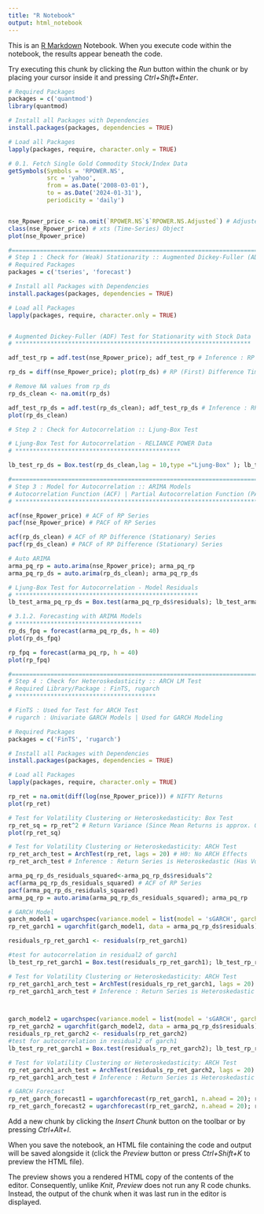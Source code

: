 ---
title: "R Notebook"
output: html_notebook
---

This is an [R Markdown](http://rmarkdown.rstudio.com) Notebook. When you execute code within the notebook, the results appear beneath the code.

Try executing this chunk by clicking the *Run* button within the chunk or by placing your cursor inside it and pressing *Ctrl+Shift+Enter*.

```{r}
# Required Packages
packages = c('quantmod') 
library(quantmod)

# Install all Packages with Dependencies
install.packages(packages, dependencies = TRUE) 

# Load all Packages
lapply(packages, require, character.only = TRUE) 

# 0.1. Fetch Single Gold Commodity Stock/Index Data
getSymbols(Symbols = 'RPOWER.NS', 
           src = 'yahoo', 
           from = as.Date('2008-03-01'), 
           to = as.Date('2024-01-31'),
           periodicity = 'daily')


nse_Rpower_price <- na.omit(`RPOWER.NS`$`RPOWER.NS.Adjusted`) # Adjusted Closing Price
class(nse_Rpower_price) # xts (Time-Series) Object
plot(nse_Rpower_price)


```

```{r}
#===============================================================================================
# Step 1 : Check for (Weak) Stationarity :: Augmented Dickey-Fuller (ADF) Test
# Required Packages
packages = c('tseries', 'forecast') 

# Install all Packages with Dependencies
install.packages(packages, dependencies = TRUE) 

# Load all Packages
lapply(packages, require, character.only = TRUE) 


# Augmented Dickey-Fuller (ADF) Test for Stationarity with Stock Data
# *******************************************************************

adf_test_rp = adf.test(nse_Rpower_price); adf_test_rp # Inference : RP Time-Series is Non-Stationary

rp_ds = diff(nse_Rpower_price); plot(rp_ds) # RP (First) Difference Time-Series

# Remove NA values from rp_ds
rp_ds_clean <- na.omit(rp_ds)

adf_test_rp_ds = adf.test(rp_ds_clean); adf_test_rp_ds # Inference : RP Difference Time-Series is Stationary
plot(rp_ds_clean)
```

```{r}
# Step 2 : Check for Autocorrelation :: Ljung-Box Test 

# Ljung-Box Test for Autocorrelation - RELIANCE POWER Data
# ***********************************************

lb_test_rp_ds = Box.test(rp_ds_clean,lag = 10,type ="Ljung-Box" ); lb_test_rp_ds # Inference : RP Difference (Stationary) Time-Series is Autocorrelated

```

```{r}
#===============================================================================================
# Step 3 : Model for Autocorrelation :: ARIMA Models
# Autocorrelation Function (ACF) | Partial Autocorrelation Function (PACF)
# *****************************************************************************

acf(nse_Rpower_price) # ACF of RP Series
pacf(nse_Rpower_price) # PACF of RP Series

acf(rp_ds_clean) # ACF of RP Difference (Stationary) Series
pacf(rp_ds_clean) # PACF of RP Difference (Stationary) Series

# Auto ARIMA
arma_pq_rp = auto.arima(nse_Rpower_price); arma_pq_rp
arma_pq_rp_ds = auto.arima(rp_ds_clean); arma_pq_rp_ds

# Ljung-Box Test for Autocorrelation - Model Residuals
# ****************************************************
lb_test_arma_pq_rp_ds = Box.test(arma_pq_rp_ds$residuals); lb_test_arma_pq_rp_ds

# 3.1.2. Forecasting with ARIMA Models
# ************************************
rp_ds_fpq = forecast(arma_pq_rp_ds, h = 40)
plot(rp_ds_fpq)

rp_fpq = forecast(arma_pq_rp, h = 40)
plot(rp_fpq)
```

```{r}
#==================================================================================================
# Step 4 : Check for Heteroskedasticity :: ARCH LM Test
# Required Library/Package : FinTS, rugarch
# ****************************************

# FinTS : Used for Test for ARCH Test
# rugarch : Univariate GARCH Models | Used for GARCH Modeling

# Required Packages
packages = c('FinTS', 'rugarch') 

# Install all Packages with Dependencies
install.packages(packages, dependencies = TRUE) 

# Load all Packages
lapply(packages, require, character.only = TRUE) 

rp_ret = na.omit(diff(log(nse_Rpower_price))) # NIFTY Returns
plot(rp_ret)

# Test for Volatility Clustering or Heteroskedasticity: Box Test 
rp_ret_sq = rp_ret^2 # Return Variance (Since Mean Returns is approx. 0)
plot(rp_ret_sq)

# Test for Volatility Clustering or Heteroskedasticity: ARCH Test
rp_ret_arch_test = ArchTest(rp_ret, lags = 20) # H0: No ARCH Effects
rp_ret_arch_test # Inference : Return Series is Heteroskedastic (Has Volatility Clustering)


```

```{r}
arma_pq_rp_ds_residuals_squared<-arma_pq_rp_ds$residuals^2
acf(arma_pq_rp_ds_residuals_squared) # ACF of RP Series
pacf(arma_pq_rp_ds_residuals_squared)
arma_pq_rp = auto.arima(arma_pq_rp_ds_residuals_squared); arma_pq_rp

# GARCH Model
garch_model1 = ugarchspec(variance.model = list(model = 'sGARCH', garchOrder = c(5,1)), mean.model = list(armaOrder = c(5,2), include.mean = TRUE))
rp_ret_garch1 = ugarchfit(garch_model1, data = arma_pq_rp_ds$residuals); rp_ret_garch1

residuals_rp_ret_garch1 <- residuals(rp_ret_garch1)

#test for autocorrelation in residual2 of garch1
lb_test_rp_ret_garch1 = Box.test(residuals_rp_ret_garch1); lb_test_rp_ret_garch1

# Test for Volatility Clustering or Heteroskedasticity: ARCH Test
rp_ret_garch1_arch_test = ArchTest(residuals_rp_ret_garch1, lags = 20) # H0: No ARCH Effects
rp_ret_garch1_arch_test # Inference : Return Series is Heteroskedastic (Has Volatility Clustering)



garch_model2 = ugarchspec(variance.model = list(model = 'sGARCH', garchOrder = c(1,1)), mean.model = list(armaOrder = c(5,2), include.mean = FALSE))
rp_ret_garch2 = ugarchfit(garch_model2, data = arma_pq_rp_ds$residuals); rp_ret_garch2
residuals_rp_ret_garch2 <- residuals(rp_ret_garch2)
#test for autocorrelation in residual2 of garch1
lb_test_rp_ret_garch1 = Box.test(residuals_rp_ret_garch2); lb_test_rp_ret_garch1

# Test for Volatility Clustering or Heteroskedasticity: ARCH Test
rp_ret_garch1_arch_test = ArchTest(residuals_rp_ret_garch2, lags = 20) # H0: No ARCH Effects
rp_ret_garch1_arch_test # Inference : Return Series is Heteroskedastic (Has Volatility Clustering)

```

```{r}
# GARCH Forecast
rp_ret_garch_forecast1 = ugarchforecast(rp_ret_garch1, n.ahead = 20); rp_ret_garch_forecast1
rp_ret_garch_forecast2 = ugarchforecast(rp_ret_garch2, n.ahead = 20); rp_ret_garch_forecast2

```

Add a new chunk by clicking the *Insert Chunk* button on the toolbar or by pressing *Ctrl+Alt+I*.

When you save the notebook, an HTML file containing the code and output will be saved alongside it (click the *Preview* button or press *Ctrl+Shift+K* to preview the HTML file).

The preview shows you a rendered HTML copy of the contents of the editor. Consequently, unlike *Knit*, *Preview* does not run any R code chunks. Instead, the output of the chunk when it was last run in the editor is displayed.
